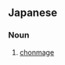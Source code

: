 ==Japanese==
{{wikipedia|lang=ja}}
{{ja-kanjitab}}

===Noun===
{{ja-noun|ちょんまげ}}

# {{lb|ja|sumo|sort=ちょんまげ}} [[chonmage]]